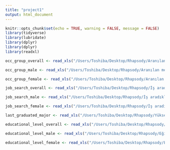 ---
title: "project1"
output: html_document
---

```{r setup, include = FALSE}
knitr::opts_chunk$set(echo = TRUE, warning = FALSE, message = FALSE)
library(tidyverse)
library(lubridate)
library(dplyr)
library(dplyr)
library(readxl)
```

```{r Occupational Group}
occ_group_overall <- read_xls("/Users/Toshiba/Desktop/Rhapsody/Aranılan meslek grubuna göre işsizler.xls", range = "TÜRKİYE!A7:L92", col_names = c("year", "month", "total_unemployed", "manager", "prof", "tech", "cleric", "service", "agricul", "trade", "operator", "elemantary"))

occ_group_male <- read_xls("/Users/Toshiba/Desktop/Rhapsody/Aranılan meslek grubuna göre işsizler.xls", range = "TÜRKİYE!N7:Y92", col_names = c("year", "month", "total_unemployed", "manager", "prof", "tech", "cleric", "service", "agricul", "trade", "operator", "elemantary"))

occ_group_female <- read_xls("/Users/Toshiba/Desktop/Rhapsody/Aranılan meslek grubuna göre işsizler.xls", range = "TÜRKİYE!AA6:AL91", col_names = c("year", "month", "total_unemployed", "manager", "prof", "tech", "cleric", "service", "agricul", "trade", "operator", "elemantary"))

```

```{r Job Searching Channel}
job_search_overall <- read_xls("/Users/Toshiba/Desktop/Rhapsody/İş aradıkları kanala göre işsizler.xls", range = "TÜRKİYE!A7:P91", col_names = c("year", "month", "total_unemployed", "to_employers", "to_relatives", "to_emp_office", "to_emp_agencies", "to_newspaper", "insert_ad_to_newspaper", "take_interview", "look_place/equip_to_est_bus", "look_credit/license_to_est_bus", "wait_call_from_emp_office", "wait_result_of_app", "wait_result_of_comp_for_public_sec", "others"))

job_search_male <- read_xls("/Users/Toshiba/Desktop/Rhapsody/İş aradıkları kanala göre işsizler.xls", range = "TÜRKİYE!R7:AG91", col_names = c("year", "month", "total_unemployed", "to_employers", "to_relatives", "to_emp_office", "to_emp_agencies", "to_newspaper", "insert_ad_to_newspaper", "take_interview", "look_place/equip_to_est_bus", "look_credit/license_to_est_bus", "wait_call_from_emp_office", "wait_result_of_app", "wait_result_of_comp_for_public_sec", "others"))

job_search_female <- read_xls("/Users/Toshiba/Desktop/Rhapsody/İş aradıkları kanala göre işsizler.xls", range = "TÜRKİYE!AI7:AX91", col_names = c("year", "month", "total_unemployed", "to_employers", "to_relatives", "to_emp_office", "to_emp_agencies", "to_newspaper", "insert_ad_to_newspaper", "take_interview", "look_place/equip_to_est_bus", "look_credit/license_to_est_bus", "wait_call_from_emp_office", "wait_result_of_app", "wait_result_of_comp_for_public_sec", "others"))
```


```{r Last Graduated Major}
last_graduated_major <- read_xls("/Users/Toshiba/Desktop/Rhapsody/Yüksekokul ve fakülte mezunlarının en son mezun oldukları alana göre işgücü durumu.xls", range = "TURKIYE!A6:Y41", col_names = c("year", "statistics", "higher_ed_grad", "education", "arts", "humanities", "languages", "social_sci", "journalism", "business", "law", "biology_env_related_sci", "physical_sci", "math_stat", "info_communication_tech", "engineering", "manufacturing_processing", "architecture_construction", "agriculture_forestry_fishery", "veterinary", "health", "welfare", "personal_services", "occupational_health_transport_services", "security_services"))

```


```{r Educational Level}
educational_level_overall <- read_xls("/Users/Toshiba/Desktop/Rhapsody/Eğitim durumuna göre işgücü durumu.xls", range = "TÜRKİYE!A7:Q92", col_names = c("year", "month", "lf_illeterate", "lf_less_than_hs", "lf_highschool", "lf_voc_hs", "lf-_higher_ed","emp_illeterate", "emp_less_than_hs", "emp_highschool", "emp_voc_hs", "emp_higher_ed","unemp_illeterate", "unemp_less_than_hs", "unemp_highschool", "unemp_voc_hs", "unemp_higher_ed" ))

educational_level_male <- read_xls("/Users/Toshiba/Desktop/Rhapsody/Eğitim durumuna göre işgücü durumu.xls", range = "TÜRKİYE!AK7:BA92", col_names = c("year", "month", "lf_illeterate", "lf_less_than_hs", "lf_highschool", "lf_voc_hs", "lf-_higher_ed","emp_illeterate", "emp_less_than_hs", "emp_highschool", "emp_voc_hs", "emp_higher_ed","unemp_illeterate", "unemp_less_than_hs", "unemp_highschool", "unemp_voc_hs", "unemp_higher_ed" ))

educational_level_female <- read_xls("/Users/Toshiba/Desktop/Rhapsody/Eğitim durumuna göre işgücü durumu.xls", range = "TÜRKİYE!BW7:CM92", col_names = c("year", "month", "lf_illeterate", "lf_less_than_hs", "lf_highschool", "lf_voc_hs", "lf-_higher_ed","emp_illeterate", "emp_less_than_hs", "emp_highschool", "emp_voc_hs", "emp_higher_ed","unemp_illeterate", "unemp_less_than_hs", "unemp_highschool", "unemp_voc_hs", "unemp_higher_ed" ))
```

